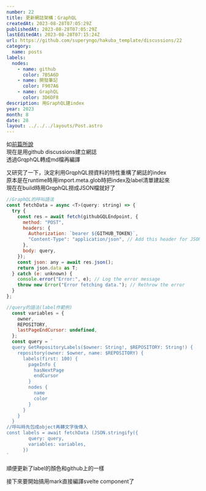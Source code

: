 ```yaml
---
number: 22
title: 更新網誌架構：GraphQL
createdAt: 2023-08-28T07:05:29Z
publishedAt: 2023-08-28T07:05:29Z
lastEditedAt: 2023-08-28T07:15:24Z
url: https://github.com/superyngo/hakuba_template/discussions/22
category:
  name: posts
labels:
  nodes:
    - name: github
      color: 7B5A6D
    - name: 開發筆記
      color: F907A6
    - name: GraphQL
      color: 3D6DF8
description: 用GraphQL建index
year: 2023
month: 8
date: 28
layout: ../../../layouts/Post.astro
---
```


如[前篇所說](https://yafdn.vercel.app/articles/2023/8/23/19])  
現在是用github discussions建立網誌  
透過GrqphQL轉成md檔再編譯  
  
又研究了一下，決定利用GrqphQL撈資料的特性重構了網誌的index  
原本是在runtime時用import.meta.glob時把index及label清單建起來  
現在在build時用GrqphQL撈成JSON檔就好了  
  
```js
//GraphQL的呼叫語法
const fetchData = async <T>(query: string) => {
  try {
    const res = await fetch(githubGQLEndpoint, {
      method: "POST",
      headers: {
        Authorization: `bearer ${GITHUB_TOKEN}`,
        "Content-Type": "application/json", // Add this header for JSON content
      },
      body: query,
    });
    const json: any = await res.json();
    return json.data as T;
  } catch (e: unknown) {
    console.error("Error:", e); // Log the error message
    throw new Error("Error fetching data."); // Rethrow the error
  }
};

//query的語法(label作範例)
  const variables = {
    owner,
    REPOSITORY,
    lastPageEndCursor: undefined,
  };
  const query = `
  query GetRepositoryLabels($owner: String!, $REPOSITORY: String!) {
    repository(owner: $owner, name: $REPOSITORY) {
      labels(first: 100) {
        pageInfo {
          hasNextPage
          endCursor
        }
        nodes {
          name
          color
        }
      }
    }
  }
//呼叫時先包成object再轉文字後傳入
const labels = await fetchData (JSON.stringify({
        query: query,
        variables: variables,
      })
`
```
順便更新了label的顏色和github上的一樣  
  
接下來要開始搞用mark直接編譯svelte component了  